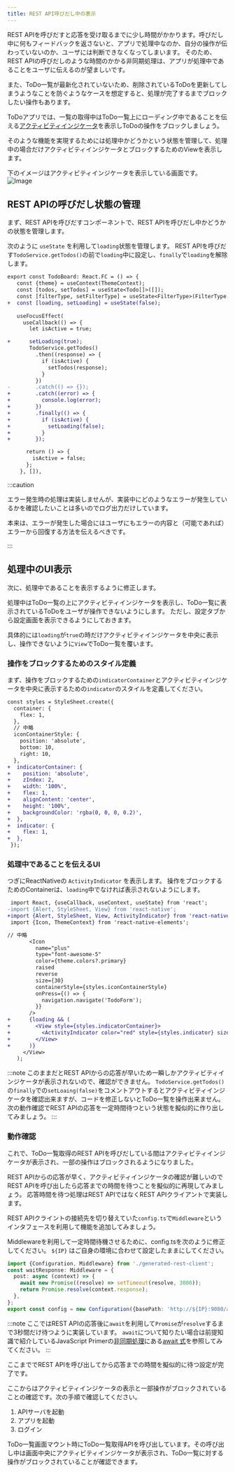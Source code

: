 ```yaml
---
title: REST API呼びだし中の表示
---
```


REST APIを呼びだすと応答を受け取るまでに少し時間がかかります。呼びだし中に何もフィードバックを返さないと、アプリで処理中なのか、自分の操作が伝わっていないのか、ユーザには判断できなくなってしまいます。
そのため、REST APIの呼びだしのような時間のかかる非同期処理は、アプリが処理中であることをユーザに伝えるのが望ましいです。

また、ToDo一覧が最新化されていないため、削除されているToDoを更新してしまうようなことを防ぐようなケースを想定すると、処理が完了するまでブロックしたい操作もあります。

ToDoアプリでは、一覧の取得中はToDo一覧上にローディング中であることを伝える[アクティビティインジケータ](https://reactnative.dev/docs/activityindicator)を表示しToDoの操作をブロックしましょう。

そのような機能を実現するためには処理中かどうかという状態を管理して、処理中の場合だけアクティビティインジケータとブロックするためのViewを表示します。

下のイメージはアクティビティインジケータを表示している画面です。
![Image](../app-hands-on/ios-wait.png)

## REST APIの呼びだし状態の管理

まず、REST APIを呼びだすコンポーネントで、REST APIを呼びだし中かどうかの状態を管理します。

次のように `useState` を利用して`loading`状態を管理します。
REST APIを呼びだす`TodoService.getTodos()`の前で`loading`中に設定し、`finally`で`loading`を解除します。

```diff typescript title="screens/todo/TodoBoard.tsx"
export const TodoBoard: React.FC = () => {
   const {theme} = useContext(ThemeContext);
   const [todos, setTodos] = useState<Todo[]>([]);
   const [filterType, setFilterType] = useState<FilterType>(FilterType.ALL);
+  const [loading, setLoading] = useState(false);
 
   useFocusEffect(
     useCallback(() => {
       let isActive = true;

+      setLoading(true);
       TodoService.getTodos()
         .then((response) => {
           if (isActive) {
             setTodos(response);
           }
         })
-        .catch(() => {});
+        .catch((error) => {
+          console.log(error);
+        })
+        .finally(() => {
+          if (isActive) {
+            setLoading(false);
+          }
+        });

      return () => {
        isActive = false;
      };
    }, []),

```

:::caution

エラー発生時の処理は実装しませんが、実装中にどのようなエラーが発生しているかを確認したいことは多いのでログ出力だけしています。

本来は、エラーが発生した場合にはユーザにもエラーの内容と（可能であれば）エラーから回復する方法を伝えるべきです。

:::

## 処理中のUI表示

次に、処理中であることを表示するように修正します。

処理中はToDo一覧の上にアクティビティインジケータを表示し、ToDo一覧に表示されているToDoをユーザが操作できないようにします。
ただし、設定タブから設定画面を表示できるようにしておきます。

具体的には`loading`が`true`の時だけアクティビティインジケータを中央に表示し、操作できないように`View`でToDo一覧を覆います。

### 操作をブロックするためのスタイル定義

まず、操作をブロックするための`indicatorContainer`とアクティビティインジケータを中央に表示するための`indicator`のスタイルを定義してください。

``` diff typescript jsx title="/src/screens/todo/TodoBoard.tsx"
const styles = StyleSheet.create({
  container: {
    flex: 1,
  },
  // 中略
  iconContainerStyle: {
    position: 'absolute',
    bottom: 10,
    right: 10,
  },
+  indicatorContainer: {
+    position: 'absolute',
+    zIndex: 2,
+    width: '100%',
+    flex: 1,
+    alignContent: 'center',
+    height: '100%',
+    backgroundColor: 'rgba(0, 0, 0, 0.2)',
+  },
+  indicator: {
+    flex: 1,
+  },
 });
```

### 処理中であることを伝えるUI

つぎにReactNativeの `ActivityIndicator` を表示します。
操作をブロックするためのContainerは、`loading`中でなければ表示されないようにします。

```diff typescript title="/src/screens/todo/TodoBoard.tsx"
 import React, {useCallback, useContext, useState} from 'react';
-import {Alert, StyleSheet, View} from 'react-native';
+import {Alert, StyleSheet, View, ActivityIndicator} from 'react-native';
 import {Icon, ThemeContext} from 'react-native-elements';

// 中略
       <Icon
         name="plus"
         type="font-awesome-5"
         color={theme.colors?.primary}
         raised
         reverse
         size={30}
         containerStyle={styles.iconContainerStyle}
         onPress={() => {
           navigation.navigate('TodoForm');
         }}
       />
+      {loading && (
+        <View style={styles.indicatorContainer}>
+          <ActivityIndicator color="red" style={styles.indicator} size="large" />
+        </View>
+      )}
     </View>
   );
```

:::note
このままだとREST APIからの応答が早いため一瞬しかアクティビティインジケータが表示されないので、確認ができません。
`TodoService.getTodos()`の`finally`での`setLoaing(false)`をコメントアウトするとアクティビティインジケータを確認出来ますが、コードを修正しないとToDo一覧を操作出来ません。
次の動作確認でREST APIの応答を一定時間待つという状態を擬似的に作り出してみましょう。
:::

### 動作確認

これで、ToDo一覧取得のREST APIを呼びだしている間はアクティビティインジケータが表示され、一部の操作はブロックされるようになりました。

REST APIからの応答が早く、アクティビティインジケータの確認が難しいのでREST APIを呼び出したら応答までの時間を待つことを擬似的に再現してみましょう。
応答時間を待つ処理はREST APIではなくREST APIクライアントで実装します。

REST APIクライントの接続先を切り替えていた`config.ts`で`Middleware`というインタフェースを利用して機能を追加してみましょう。

Middlewareを利用して一定時間待機させるために、config.tsを次のように修正してください。
`${IP}` はご自身の環境に合わせて設定したままにしてください。

``` typescript jsx title="/src/backend/config.ts"
import {Configuration, Middleware} from './generated-rest-client';
const waitResponse: Middleware = {
  post: async (context) => {
    await new Promise((resolve) => setTimeout(resolve, 3000));
    return Promise.resolve(context.response);
  },
};
export const config = new Configuration({basePath: 'http://${IP}:9080/api', middleware: [waitResponse]});
```

:::note
ここではREST APIの応答後に`await`を利用して`Promise`が`resolve`するまで3秒間だけ待つように実装しています。
`await`について知りたい場合は前提知識で紹介しているJavaScript Primerの[非同期処理](https://jsprimer.net/basic/async/)にある[await 式](https://jsprimer.net/basic/async/#await-expression)を参照してみてください。
:::

ここまででREST APIを呼び出してから応答までの時間を擬似的に待つ設定が完了です。

ここからはアクティビティインジケータの表示と一部操作がブロックされていることの確認です。次の手順で確認してください。

1. APIサーバを起動
2. アプリを起動
3. ログイン

ToDo一覧画面マウント時にToDo一覧取得APIを呼び出しています。その呼び出し中は画面中央にアクティビティインジケータが表示され、ToDo一覧に対する操作がブロックされていることが確認できます。
